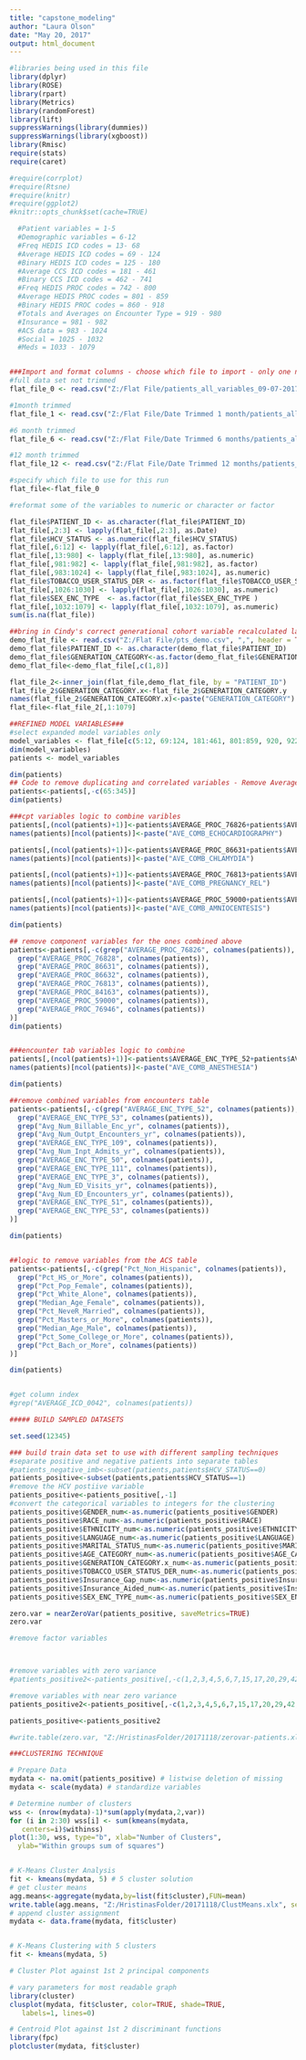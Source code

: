 ---
title: "capstone_modeling"
author: "Laura Olson"
date: "May 20, 2017"
output: html_document
---

```{r}
#libraries being used in this file
library(dplyr)
library(ROSE)
library(rpart)
library(Metrics)
library(randomForest)
library(lift)
suppressWarnings(library(dummies))
suppressWarnings(library(xgboost))
library(Rmisc)
require(stats)
require(caret)

#require(corrplot)
#require(Rtsne)
#require(knitr)
#require(ggplot2)
#knitr::opts_chunk$set(cache=TRUE)


```


```{r}
  #Patient variables = 1-5
  #Demographic variables = 6-12
  #Freq HEDIS ICD codes = 13- 68
  #Average HEDIS ICD codes = 69 - 124
  #Binary HEDIS ICD codes = 125 - 180
  #Average CCS ICD codes = 181 - 461
  #Binary CCS ICD codes = 462 - 741
  #Freq HEDIS PROC codes = 742 - 800
  #Average HEDIS PROC codes = 801 - 859
  #Binary HEDIS PROC codes = 860 - 918
  #Totals and Averages on Encounter Type = 919 - 980
  #Insurance = 981 - 982
  #ACS data = 983 - 1024
  #Social = 1025 - 1032
  #Meds = 1033 - 1079


###Import and format columns - choose which file to import - only one necessary
#full data set not trimmed
flat_file_0 <- read.csv("Z:/Flat File/patients_all_variables_09-07-2017.csv", ",", header = TRUE, stringsAsFactors = FALSE)

#1month trimmed
flat_file_1 <- read.csv("Z:/Flat File/Date Trimmed 1 month/patients_all_variables_trimmed_1_mo_10-17-2017.csv", ",", header = TRUE, stringsAsFactors = FALSE)

#6 month trimmed
flat_file_6 <- read.csv("Z:/Flat File/Date Trimmed 6 months/patients_all_variables_trimmed_6_mo_10-18-2017.csv", ",", header = TRUE, stringsAsFactors = FALSE)

#12 month trimmed
flat_file_12 <- read.csv("Z:/Flat File/Date Trimmed 12 months/patients_all_variables_trimmed_12_mo_10-30-2017.csv", ",", header = TRUE, stringsAsFactors = FALSE)

#specify which file to use for this run
flat_file<-flat_file_0

```




```{r}

#reformat some of the variables to numeric or character or factor

flat_file$PATIENT_ID <- as.character(flat_file$PATIENT_ID)
flat_file[,2:3] <- lapply(flat_file[,2:3], as.Date)
flat_file$HCV_STATUS <- as.numeric(flat_file$HCV_STATUS)
flat_file[,6:12] <- lapply(flat_file[,6:12], as.factor)
flat_file[,13:980] <- lapply(flat_file[,13:980], as.numeric)
flat_file[,981:982] <- lapply(flat_file[,981:982], as.factor)
flat_file[,983:1024] <- lapply(flat_file[,983:1024], as.numeric)
flat_file$TOBACCO_USER_STATUS_DER <- as.factor(flat_file$TOBACCO_USER_STATUS_DER)
flat_file[,1026:1030] <- lapply(flat_file[,1026:1030], as.numeric)
flat_file$SEX_ENC_TYPE  <- as.factor(flat_file$SEX_ENC_TYPE )
flat_file[,1032:1079] <- lapply(flat_file[,1032:1079], as.numeric)
sum(is.na(flat_file))   

##bring in Cindy's correct generational cohort variable recalculated later after the flat file was generated
demo_flat_file <- read.csv("Z:/Flat File/pts_demo.csv", ",", header = TRUE, stringsAsFactors = FALSE)
demo_flat_file$PATIENT_ID <- as.character(demo_flat_file$PATIENT_ID)
demo_flat_file$GENERATION_CATEGORY<-as.factor(demo_flat_file$GENERATION_CATEGORY)
demo_flat_file<-demo_flat_file[,c(1,8)]

flat_file_2<-inner_join(flat_file,demo_flat_file, by = "PATIENT_ID")
flat_file_2$GENERATION_CATEGORY.x<-flat_file_2$GENERATION_CATEGORY.y
names(flat_file_2$GENERATION_CATEGORY.x)<-paste("GENERATION_CATEGORY")
flat_file<-flat_file_2[,1:1079]
```

```{r}

##REFINED MODEL VARIABLES###
#select expanded model variables only
model_variables <- flat_file[c(5:12, 69:124, 181:461, 801:859, 920, 922, 924, 925, 927, 929:1079)]
dim(model_variables)
patients <- model_variables

dim(patients)
## Code to remove duplicating and correlated variables - Remove Average_ICD varialbes and leave Average_ICD_CCS
patients<-patients[,-c(65:345)]
dim(patients)

###cpt variables logic to combine varibles
patients[,(ncol(patients)+1)]<-patients$AVERAGE_PROC_76826+patients$AVERAGE_PROC_76828
names(patients)[ncol(patients)]<-paste("AVE_COMB_ECHOCARDIOGRAPHY")

patients[,(ncol(patients)+1)]<-patients$AVERAGE_PROC_86631+patients$AVERAGE_PROC_86632
names(patients)[ncol(patients)]<-paste("AVE_COMB_CHLAMYDIA")

patients[,(ncol(patients)+1)]<-patients$AVERAGE_PROC_76813+patients$AVERAGE_PROC_84163
names(patients)[ncol(patients)]<-paste("AVE_COMB_PREGNANCY_REL")

patients[,(ncol(patients)+1)]<-patients$AVERAGE_PROC_59000+patients$AVERAGE_PROC_76946
names(patients)[ncol(patients)]<-paste("AVE_COMB_AMNIOCENTESIS")

dim(patients)

## remove component variables for the ones combined above
patients<-patients[,-c(grep("AVERAGE_PROC_76826", colnames(patients)),
  grep("AVERAGE_PROC_76828", colnames(patients)),
  grep("AVERAGE_PROC_86631", colnames(patients)),
  grep("AVERAGE_PROC_86632", colnames(patients)),
  grep("AVERAGE_PROC_76813", colnames(patients)),
  grep("AVERAGE_PROC_84163", colnames(patients)),
  grep("AVERAGE_PROC_59000", colnames(patients)),
  grep("AVERAGE_PROC_76946", colnames(patients))
)]
dim(patients)


###encounter tab variables logic to combine
patients[,(ncol(patients)+1)]<-patients$AVERAGE_ENC_TYPE_52+patients$AVERAGE_ENC_TYPE_53
names(patients)[ncol(patients)]<-paste("AVE_COMB_ANESTHESIA")

dim(patients)

##remove combined variables from encounters table
patients<-patients[,-c(grep("AVERAGE_ENC_TYPE_52", colnames(patients)),
  grep("AVERAGE_ENC_TYPE_53", colnames(patients)),
  grep("Avg_Num_Billable_Enc_yr", colnames(patients)),
  grep("Avg_Num_Outpt_Encounters_yr", colnames(patients)),
  grep("AVERAGE_ENC_TYPE_109", colnames(patients)),
  grep("Avg_Num_Inpt_Admits_yr", colnames(patients)),
  grep("AVERAGE_ENC_TYPE_50", colnames(patients)),
  grep("AVERAGE_ENC_TYPE_111", colnames(patients)),
  grep("AVERAGE_ENC_TYPE_3", colnames(patients)),
  grep("Avg_Num_ED_Visits_yr", colnames(patients)),
  grep("Avg_Num_ED_Encounters_yr", colnames(patients)),
  grep("AVERAGE_ENC_TYPE_51", colnames(patients)),
  grep("AVERAGE_ENC_TYPE_53", colnames(patients))
)]

dim(patients)


##logic to remove variables from the ACS table
patients<-patients[,-c(grep("Pct_Non_Hispanic", colnames(patients)),
  grep("Pct_HS_or_More", colnames(patients)),
  grep("Pct_Pop_Female", colnames(patients)),
  grep("Pct_White_Alone", colnames(patients)),
  grep("Median_Age_Female", colnames(patients)),
  grep("Pct_NeveR_Married", colnames(patients)),
  grep("Pct_Masters_or_More", colnames(patients)),
  grep("Median_Age_Male", colnames(patients)),
  grep("Pct_Some_College_or_More", colnames(patients)),
  grep("Pct_Bach_or_More", colnames(patients))
)]

dim(patients)


#get column index
#grep("AVERAGE_ICD_0042", colnames(patients))

```



```{r}
##### BUILD SAMPLED DATASETS

set.seed(12345)

### build train data set to use with different sampling techniques
#separate positive and negative patients into separate tables
#patients_negative_imb<-subset(patients,patients$HCV_STATUS==0)
patients_positive<-subset(patients,patients$HCV_STATUS==1)
#remove the HCV postiive variable
patients_positive<-patients_positive[,-1]
#convert the categorical variables to integers for the clustering
patients_positive$GENDER_num<-as.numeric(patients_positive$GENDER)
patients_positive$RACE_num<-as.numeric(patients_positive$RACE)
patients_positive$ETHNICITY_num<-as.numeric(patients_positive$ETHNICITY)
patients_positive$LANGUAGE_num<-as.numeric(patients_positive$LANGUAGE)
patients_positive$MARITAL_STATUS_num<-as.numeric(patients_positive$MARITAL_STATUS)
patients_positive$AGE_CATEGORY_num<-as.numeric(patients_positive$AGE_CATEGORY)
patients_positive$GENERATION_CATEGORY.x_num<-as.numeric(patients_positive$GENERATION_CATEGORY.x)
patients_positive$TOBACCO_USER_STATUS_DER_num<-as.numeric(patients_positive$TOBACCO_USER_STATUS_DER)
patients_positive$Insurance_Gap_num<-as.numeric(patients_positive$Insurance_Gap)
patients_positive$Insurance_Aided_num<-as.numeric(patients_positive$Insurance_Aided)
patients_positive$SEX_ENC_TYPE_num<-as.numeric(patients_positive$SEX_ENC_TYPE)


```

```{r}

zero.var = nearZeroVar(patients_positive, saveMetrics=TRUE)
zero.var

#remove factor variables



#remove variables with zero variance
#patients_positive2<-patients_positive[,-c(1,2,3,4,5,6,7,15,17,20,29,42,43,44,45,46,56,62,63,64,65,66,67,70,71,72,73,74,75,77,78,79,84,85,86,88,89,90,91,92,93,95,96,99,103,105,111,113,118,121,122,125,126,128,129,131,132,138,149,160,161,194,200,248,249,250,252)]

#remove variables with near zero variance
patients_positive2<-patients_positive[,-c(1,2,3,4,5,6,7,15,17,20,29,42,43,44,45,46,56,62,63,64,65,66,67,70,71,72,73,74,75,77,78,79,84,85,86,88,89,90,91,92,93,95,96,99,103,105,111,113,118,121,122,125,126,128,129,131,132,138,149,160,161,194,200,248,249,250,252,4,8,9,10,11,12,13,14,16,18,19,21,22,23,24,25,26,27,28,30,31,32,33,34,35,36,37,38,39,40,41,47,48,49,50,51,52,53,54,55,57,59,60,68,69,76,80,81,82,83,87,94,97,98,100,101,102,104,106,107,108,109,110,112,114,119,120,123,127,136,137,139,140,141,143,144,145,146,147,148,150,151,152,153,154,156,157,158,159,195,196,198,202,205,210,211,212,216,217,218,219,220,221,222,223,227,228,229,230,235,237,238,239,240,242,243,244,245,251,253)]

patients_positive<-patients_positive2

#write.table(zero.var, "Z:/HristinasFolder/20171118/zerovar-patients.xlx", sep="\t")


```



```{r}
###CLUSTERING TECHNIQUE

# Prepare Data
mydata <- na.omit(patients_positive) # listwise deletion of missing
mydata <- scale(mydata) # standardize variables

# Determine number of clusters
wss <- (nrow(mydata)-1)*sum(apply(mydata,2,var))
for (i in 2:30) wss[i] <- sum(kmeans(mydata,
   centers=i)$withinss)
plot(1:30, wss, type="b", xlab="Number of Clusters",
  ylab="Within groups sum of squares") 


# K-Means Cluster Analysis
fit <- kmeans(mydata, 5) # 5 cluster solution
# get cluster means
agg.means<-aggregate(mydata,by=list(fit$cluster),FUN=mean)
write.table(agg.means, "Z:/HristinasFolder/20171118/ClustMeans.xlx", sep="\t")
# append cluster assignment
mydata <- data.frame(mydata, fit$cluster) 


# K-Means Clustering with 5 clusters
fit <- kmeans(mydata, 5)

# Cluster Plot against 1st 2 principal components

# vary parameters for most readable graph
library(cluster)
clusplot(mydata, fit$cluster, color=TRUE, shade=TRUE,
   labels=1, lines=0)

# Centroid Plot against 1st 2 discriminant functions
library(fpc)
plotcluster(mydata, fit$cluster) 



```

